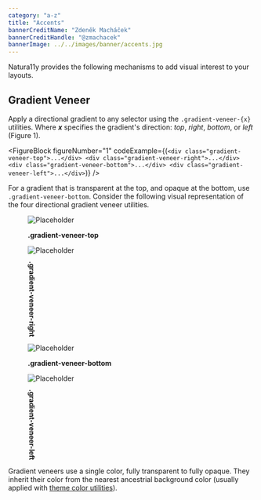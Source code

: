 ```yaml
---
category: "a-z"
title: "Accents"
bannerCreditName: "Zdeněk Macháček"
bannerCreditHandle: "@zmachacek" 
bannerImage: ../../images/banner/accents.jpg
---
```



<TextBlock>

Natura11y provides the following mechanisms to add visual interest to your layouts. 

</TextBlock>

<Divider id="gradientVeneer" />

<TextBlock>

## Gradient Veneer

Apply a directional gradient to any selector using the `.gradient-veneer-{x}` utilities. Where ***x*** specifies the gradient's direction: <em>top</em>, <em>right</em>, <em>bottom</em>, or <em>left</em> (Figure 1).
	
</TextBlock>

<FigureBlock
    figureNumber="1"
    codeExample={(`
        <div class="gradient-veneer-top">...</div>
        <div class="gradient-veneer-right">...</div>
        <div class="gradient-veneer-bottom">...</div>
        <div class="gradient-veneer-left">...</div>
    `)}
/>

<TextBlock>

For a gradient that is transparent at the top, and opaque at the bottom, use `.gradient-veneer-bottom`. Consider the following visual representation of the four directional gradient veneer utilities.
    
</TextBlock>

<GradientVeneerDirections />

<figure class="container medium margin-y-4">
    <div class="grid grid--column-2--md gap-3 font-size-md text-align-center">
        <div class="backdrop">
            <div class="backdrop__image gradient-veneer-top">
                <img src="../../images/examples/gradient-veneer-top.jpg" alt="Placeholder" />
            </div>
            <div class="backdrop__cover">
                <div class="margin-bottom-auto padding-3">
                    <p>
                        <strong>
                            .gradient-veneer-top
                        </strong>
                    </p> 
                </div>
            </div>
        </div>
        <div class="backdrop">
            <div class="backdrop__image gradient-veneer-right">
                <img src="../../images/examples/gradient-veneer-right.jpg" alt="Placeholder" />
            </div>
            <div class="backdrop__cover">
                <div class="margin-left-auto padding-3">
                    <p style="writing-mode: vertical-rl;">
                        <strong>
                            .gradient-veneer-right
                        </strong>
                    </p> 
                </div>
            </div>
        </div>
        <div class="backdrop">
            <div class="backdrop__image gradient-veneer-bottom">
                <img src="../../images/examples/gradient-veneer-bottom.jpg" alt="Placeholder" />
            </div>
            <div class="backdrop__cover">
                <div class="margin-top-auto padding-3">
                    <p>
                        <strong>
                            .gradient-veneer-bottom
                        </strong>
                    </p> 
                </div>
            </div>
        </div>
        <div class="backdrop">
            <div class="backdrop__image gradient-veneer-left">
                <img src="../../images/examples/gradient-veneer-left.jpg" alt="Placeholder" />
            </div>
            <div class="backdrop__cover">
                <div class="margin-right-auto padding-3">
                    <p style="writing-mode: vertical-lr;">
                        <strong>
                            .gradient-veneer-left
                        </strong>
                    </p> 
                </div>
            </div>
        </div>
    </div>
</figure>

<TextBlock>

Gradient veneers use a single color, fully transparent to fully opaque. They inherit their color from the nearest ancestrial background color (usually applied with <a href="#1">theme color utilities</a>).

</TextBlock>

